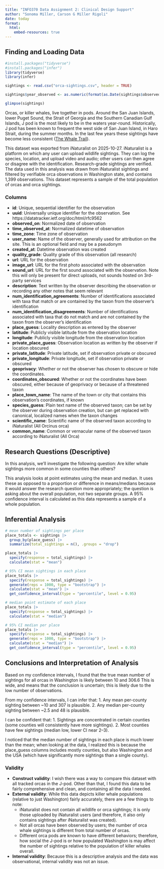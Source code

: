 ```yaml
---
title: "INFO370 Data Assignment 2: Clinical Design Support"
author: "Sonoma Miller, Carson G Miller Rigoli"
date: today
format:
  html:
    embed-resources: true
---
```


## Finding and Loading Data

```r
#install.packages("tidyverse")
#install.packages("infer")
library(tidyverse)
library(infer)

sightings <- read.csv("orca-sightings.csv", header = TRUE)

sightings$year_observed <- as.numeric(format(as.Date(sightings$observed_on, format="%Y-%m-%d"),"%Y")) # learned on stack overflow

glimpse(sightings)
```

Orcas, or killer whales, live together in pods. Around the San Juan Islands, lower Puget Sound, the Strait of Georgia and the Southern Canadian Gulf Islands, J pod is the most likely to be in the waters year-round. Historically, J pod has been known to frequent the west side of San Juan Island, in Haro Strait, during the summer months. In the last few years these sightings have become less consistent ([The Whale Trail](https://thewhaletrail.org/wt-species/j-pod/)).

This dataset was exported from iNaturalist on 2025-10-27. iNaturalist is a platform on which any user can upload wildlife sightings. They can log the species, location, and upload video and audio; other users can then agree or disagree with the identification. Research-grade sightings are verified. The data used in this analysis was drawn from iNaturalist sightings and filtered by verifiable orca observations in Washington state, and contains 1,399 observations. This dataset represents a sample of the total population of orcas and orca sightings.

### Columns

-   **id**: Unique, sequential identifier for the observation
-   **uuid**: Universally unique identifier for the observation. See https://datatracker.ietf.org/doc/html/rfc9562
-   **observed_on**: Normalized date of observation
-   **time_observed_at**: Normalized datetime of observation
-   **time_zone**: Time zone of observation
-   **user_name**: Name of the observer, generally used for attribution on the site. This is an optional field and may be a pseudonym
-   **created_at**: Datetime observation was created
-   **quality_grade**: Quality grade of this observation (all research)
-   **url**: URL for the observation
-   **image_url**: URL for the first photo associated with the observation
-   **sound_url**: URL for the first sound associated with the observation. Note this will only be present for direct uploads, not sounds hosted on 3rd-party services
-   **description**: Text written by the observer describing the observation or recording any other notes that seem relevant
-   **num_identification_agreements**: Number of identifications associated with taxa that match or are contained by the taxon from the observer's identification
-   **num_identification_disagreements**: Number of identifications associated with taxa that do not match and are not contained by the taxon from the observer's identification
-   **place_guess**: Locality description as entered by the observer
-   **latitude**: Publicly visible latitude from the observation location
-   **longitude**: Publicly visible longitude from the observation location
-   **private_place_guess**: Observation location as written by the observer if location obscured
-   **private_latitude**: Private latitude, set if observation private or obscured
-   **private_longitude**: Private longitude, set if observation private or obscured
-   **geoprivacy**: Whether or not the observer has chosen to obscure or hide the coordinates.
-   **coordinates_obscured**: Whether or not the coordinates have been obscured, either because of geoprivacy or because of a threatened taxon
-   **place_town_name**: The name of the town or city that contains this observation's coordinates, if known
-   **species_guess**: Plain text name of the observed taxon; can be set by the observer during observation creation, but can get replaced with canonical, localized names when the taxon changes
-   **scientific_name**: Scientific name of the observed taxon according to iNaturalist (All Orcinus orca)
-   **common_name**: Common or vernacular name of the observed taxon according to iNaturalist (All Orca)

## Research Questions (Descriptive)

In this analysis, we'll investigate the following question: Are killer whale sightings more common in some counties than others?

This analysis looks at point estimates using the mean and median. It uses these as opposed to a proportion or difference in means/medians because it would answer the research question more appropriately; the question is asking about the overall population, not two separate groups. A 95% confidence interval is calculated as this data represents a sample of a whole population.

## Inferential Analysis

```r
# mean number of sightings per place
place_totals <- sightings |>
  group_by(place_guess) |>
  summarize(total_sightings = n(), .groups = "drop")

place_totals |>
  specify(response = total_sightings) |>
  calculate(stat = "mean")
```

```r
# 95% CI mean sightings in each place
place_totals |>
  specify(response = total_sightings) |>
  generate(reps = 1000, type = "bootstrap") |>
  calculate(stat = "mean") |>
  get_confidence_interval(type = "percentile", level = 0.95)
```

```r
# median point estimate of each place
place_totals |>
  specify(response = total_sightings) |>
  calculate(stat = "median")
```

```r
# 95% CI median per place
place_totals |>
  specify(response = total_sightings) |>
  generate(reps = 1000, type = "bootstrap") |>
  calculate(stat = "median") |>
  get_confidence_interval(type = "percentile", level = 0.95)
```

## Conclusions and Interpretation of Analysis

Based on my confidence intervals, I found that the true mean number of sightings for all orcas in Washington is likely between 10 and 306.6 This is wide, and means that the conclusion is uncertain; this is likely due to the low number of observations.

From my confidence intervals, I can infer that:
1. Any mean per-county sighting between ~10 and 307 is plausible.
2. Any median per-county sighting between ~2.5 and 48 is plausible.

I can be confident that: 
1. Sightings are concentrated in certain counties (some counties will consistently have more sightings).
2. Most counties have few sightings (median low, lower CI near 2–3).

I noticed that the median number of sightings in each place is much lower than the mean; when looking at the data, I realized this is because the place_guess columns includes mostly counties, but also Washington and the USA (which have significantly more sightings than a single county).

### Validity

-   **Construct validity**: I wish there was a way to compare this dataset with all tracked orcas in the J-pod. Other than that, I found this data to be fairly comprehensive and clean, and containing all the data I needed.
-   **External validity**: While this data depicts killer whale populations (relative to just Washington) fairly accurately, there are a few things to note:
    -   iNaturalist does not contain all wildlife or orca sightings; it is only those uploaded by iNaturalist users (and therefore, it also only contains sightings after iNaturalist was created).
    -   Not all orcas have been observed by users; the number of orca whale sightings is different from total number of orcas.
    -   Different orca pods are known to have different behaviors; therefore, how social the J-pod is or how populated Washington is may affect the number of sightings relative to the population of killer whales overall.
-   **Internal validity**: Because this is a descriptive analysis and the data was observational, internal validity was not an issue.
